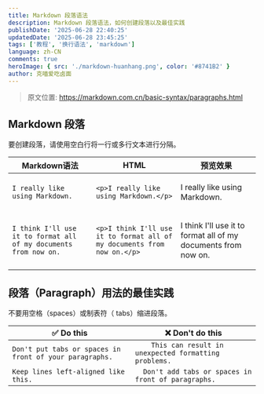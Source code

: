 ```yaml
---
title: Markdown 段落语法
description: Markdown 段落语法，如何创建段落以及最佳实践
publishDate: '2025-06-28 22:40:25'
updatedDate: '2025-06-28 23:45:25'
tags: ['教程', '换行语法', 'markdown']
language: zh-CN
comments: true
heroImage: { src: './markdown-huanhang.png', color: '#8741B2' }
author: 克喵爱吃卤面
---
```


> 原文位置: https://markdown.com.cn/basic-syntax/paragraphs.html

## Markdown 段落
要创建段落，请使用空白行将一行或多行文本进行分隔。

|Markdown语法|HTML|预览效果|
|---|---|---|
|`I really like using Markdown.`|`<p>I really like using Markdown.</p>`|<p>I really like using Markdown.</p>|
|`I think I'll use it to format all of my documents from now on.`|`<p>I think I'll use it to format all of my documents from now on.</p>`|<p>I think I'll use it to format all of my documents from now on.</p>|

## 段落（Paragraph）用法的最佳实践
不要用空格（spaces）或制表符（ tabs）缩进段落。

|✅  Do this|❌  Don't do this|
|---|---|
|`Don't put tabs or spaces in front of your paragraphs.`|`    This can result in unexpected formatting problems.`|
|`Keep lines left-aligned like this.`|`  Don't add tabs or spaces in front of paragraphs.`|
